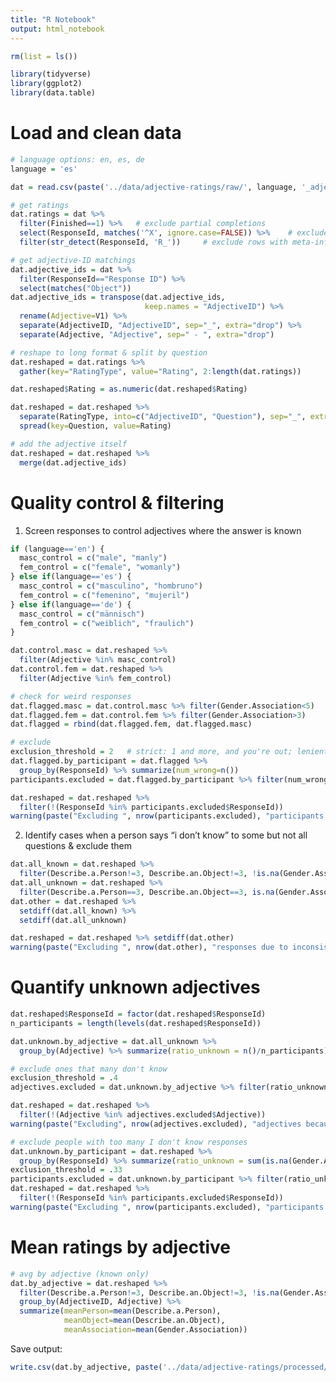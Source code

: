 ```yaml
---
title: "R Notebook"
output: html_notebook
---
```



```r
rm(list = ls())

library(tidyverse)
library(ggplot2)
library(data.table)
```


# Load and clean data

```r
# language options: en, es, de
language = 'es'

dat = read.csv(paste('../data/adjective-ratings/raw/', language, '_adjective_ratings_unprocessed.csv', sep=''))

# get ratings
dat.ratings = dat %>%
  filter(Finished==1) %>%   # exclude partial completions
  select(ResponseId, matches('^X', ignore.case=FALSE)) %>%    # exclude columns that are not question responses
  filter(str_detect(ResponseId, 'R_'))     # exclude rows with meta-info

# get adjective-ID matchings
dat.adjective_ids = dat %>%
  filter(ResponseId=="Response ID") %>%
  select(matches("Object"))
dat.adjective_ids = transpose(dat.adjective_ids, 
                              keep.names = "AdjectiveID") %>%
  rename(Adjective=V1) %>%
  separate(AdjectiveID, "AdjectiveID", sep="_", extra="drop") %>%
  separate(Adjective, "Adjective", sep=" - ", extra="drop")

# reshape to long format & split by question
dat.reshaped = dat.ratings %>%
  gather(key="RatingType", value="Rating", 2:length(dat.ratings)) 

dat.reshaped$Rating = as.numeric(dat.reshaped$Rating)

dat.reshaped = dat.reshaped %>%
  separate(RatingType, into=c("AdjectiveID", "Question"), sep="_", extra="drop") %>%
  spread(key=Question, value=Rating) 

# add the adjective itself
dat.reshaped = dat.reshaped %>%
  merge(dat.adjective_ids)
```

# Quality control & filtering

1. Screen responses to control adjectives where the answer is known
```r
if (language=='en') {
  masc_control = c("male", "manly")
  fem_control = c("female", "womanly")
} else if(language=='es') {
  masc_control = c("masculino", "hombruno")
  fem_control = c("femenino", "mujeril")
} else if(language=='de') {
  masc_control = c("männisch")
  fem_control = c("weiblich", "fraulich")
}

dat.control.masc = dat.reshaped %>%
  filter(Adjective %in% masc_control)
dat.control.fem = dat.reshaped %>%
  filter(Adjective %in% fem_control)

# check for weird responses
dat.flagged.masc = dat.control.masc %>% filter(Gender.Association<5)
dat.flagged.fem = dat.control.fem %>% filter(Gender.Association>3)
dat.flagged = rbind(dat.flagged.fem, dat.flagged.masc)

# exclude
exclusion_threshold = 2   # strict: 1 and more, and you're out; lenient: 2 and more, and you're out
dat.flagged.by_participant = dat.flagged %>%
  group_by(ResponseId) %>% summarize(num_wrong=n())
participants.excluded = dat.flagged.by_participant %>% filter(num_wrong>=exclusion_threshold)

dat.reshaped = dat.reshaped %>% 
  filter(!(ResponseId %in% participants.excluded$ResponseId))
warning(paste("Excluding ", nrow(participants.excluded), "participants due to wrong answers to control adjectives"))
```

2. Identify cases when a person says "i don't know" to some but not all questions & exclude them

```r
dat.all_known = dat.reshaped %>%
  filter(Describe.a.Person!=3, Describe.an.Object!=3, !is.na(Gender.Association))
dat.all_unknown = dat.reshaped %>%
  filter(Describe.a.Person==3, Describe.an.Object==3, is.na(Gender.Association))
dat.other = dat.reshaped %>%
  setdiff(dat.all_known) %>%
  setdiff(dat.all_unknown)

dat.reshaped = dat.reshaped %>% setdiff(dat.other)
warning(paste("Excluding ", nrow(dat.other), "responses due to inconsistent 'I don't know' labeling"))
```

# Quantify unknown adjectives

```r
dat.reshaped$ResponseId = factor(dat.reshaped$ResponseId)
n_participants = length(levels(dat.reshaped$ResponseId))

dat.unknown.by_adjective = dat.all_unknown %>%
  group_by(Adjective) %>% summarize(ratio_unknown = n()/n_participants)

# exclude ones that many don't know
exclusion_threshold = .4    
adjectives.excluded = dat.unknown.by_adjective %>% filter(ratio_unknown>=exclusion_threshold)

dat.reshaped = dat.reshaped %>% 
  filter(!(Adjective %in% adjectives.excluded$Adjective))
warning(paste("Excluding", nrow(adjectives.excluded), "adjectives because at least", exclusion_threshold*100, "% of participants don't know them"))

# exclude people with too many I don't know responses
dat.unknown.by_participant = dat.reshaped %>% 
  group_by(ResponseId) %>% summarize(ratio_unknown = sum(is.na(Gender.Association)) / n())
exclusion_threshold = .33
participants.excluded = dat.unknown.by_participant %>% filter(ratio_unknown>=exclusion_threshold)
dat.reshaped = dat.reshaped %>% 
  filter(!(ResponseId %in% participants.excluded$ResponseId))
warning(paste("Excluding ", nrow(participants.excluded), "participants due to a high number of 'I don't know' responses"))
```

# Mean ratings by adjective

```r
# avg by adjective (known only)
dat.by_adjective = dat.reshaped %>%
  filter(Describe.a.Person!=3, Describe.an.Object!=3, !is.na(Gender.Association)) %>%
  group_by(AdjectiveID, Adjective) %>%
  summarize(meanPerson=mean(Describe.a.Person),
            meanObject=mean(Describe.an.Object),
            meanAssociation=mean(Gender.Association)) 
```

Save output:

```r
write.csv(dat.by_adjective, paste('../data/adjective-ratings/processed/', language, "_summary_by_adjective.csv", sep=""), row.names=FALSE)
```

